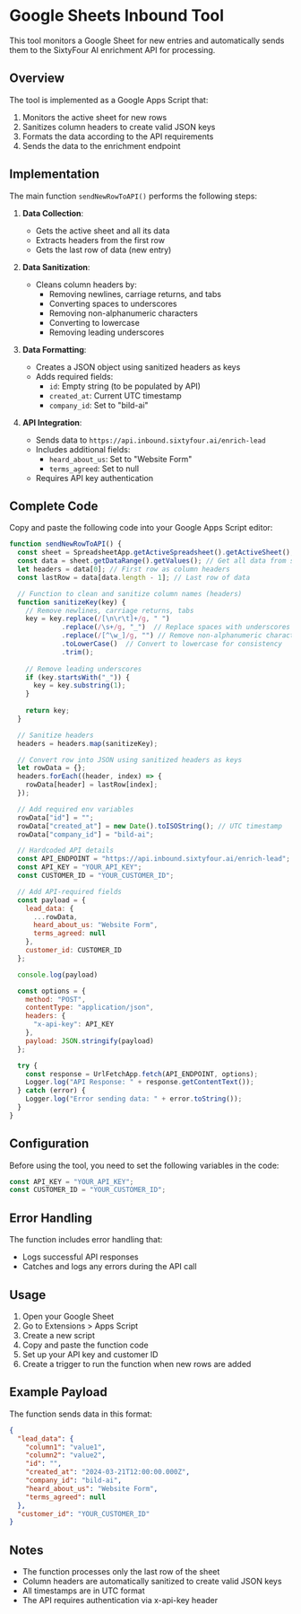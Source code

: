 # Google Sheets Inbound Tool

This tool monitors a Google Sheet for new entries and automatically sends them to the SixtyFour AI enrichment API for processing.

## Overview

The tool is implemented as a Google Apps Script that:
1. Monitors the active sheet for new rows
2. Sanitizes column headers to create valid JSON keys
3. Formats the data according to the API requirements
4. Sends the data to the enrichment endpoint

## Implementation

The main function `sendNewRowToAPI()` performs the following steps:

1. **Data Collection**:
   - Gets the active sheet and all its data
   - Extracts headers from the first row
   - Gets the last row of data (new entry)

2. **Data Sanitization**:
   - Cleans column headers by:
     - Removing newlines, carriage returns, and tabs
     - Converting spaces to underscores
     - Removing non-alphanumeric characters
     - Converting to lowercase
     - Removing leading underscores

3. **Data Formatting**:
   - Creates a JSON object using sanitized headers as keys
   - Adds required fields:
     - `id`: Empty string (to be populated by API)
     - `created_at`: Current UTC timestamp
     - `company_id`: Set to "bild-ai"

4. **API Integration**:
   - Sends data to `https://api.inbound.sixtyfour.ai/enrich-lead`
   - Includes additional fields:
     - `heard_about_us`: Set to "Website Form"
     - `terms_agreed`: Set to null
   - Requires API key authentication

## Complete Code

Copy and paste the following code into your Google Apps Script editor:

```javascript
function sendNewRowToAPI() {
  const sheet = SpreadsheetApp.getActiveSpreadsheet().getActiveSheet();
  const data = sheet.getDataRange().getValues(); // Get all data from sheet
  let headers = data[0]; // First row as column headers
  const lastRow = data[data.length - 1]; // Last row of data

  // Function to clean and sanitize column names (headers)
  function sanitizeKey(key) {
    // Remove newlines, carriage returns, tabs
    key = key.replace(/[\n\r\t]+/g, " ")
             .replace(/\s+/g, "_")  // Replace spaces with underscores
             .replace(/[^\w_]/g, "") // Remove non-alphanumeric characters (except underscore)
             .toLowerCase()  // Convert to lowercase for consistency
             .trim();
    
    // Remove leading underscores
    if (key.startsWith("_")) {
      key = key.substring(1);
    }
    
    return key;
  }

  // Sanitize headers
  headers = headers.map(sanitizeKey);

  // Convert row into JSON using sanitized headers as keys
  let rowData = {};
  headers.forEach((header, index) => {
    rowData[header] = lastRow[index];
  });

  // Add required env variables
  rowData["id"] = "";
  rowData["created_at"] = new Date().toISOString(); // UTC timestamp
  rowData["company_id"] = "bild-ai";

  // Hardcoded API details
  const API_ENDPOINT = "https://api.inbound.sixtyfour.ai/enrich-lead";
  const API_KEY = "YOUR_API_KEY";
  const CUSTOMER_ID = "YOUR_CUSTOMER_ID";

  // Add API-required fields
  const payload = {
    lead_data: {
      ...rowData,
      heard_about_us: "Website Form",
      terms_agreed: null
    },
    customer_id: CUSTOMER_ID
  };

  console.log(payload)

  const options = {
    method: "POST",
    contentType: "application/json",
    headers: {
      "x-api-key": API_KEY
    },
    payload: JSON.stringify(payload)
  };

  try {
    const response = UrlFetchApp.fetch(API_ENDPOINT, options);
    Logger.log("API Response: " + response.getContentText());
  } catch (error) {
    Logger.log("Error sending data: " + error.toString());
  }
}
```

## Configuration

Before using the tool, you need to set the following variables in the code:
```javascript
const API_KEY = "YOUR_API_KEY";
const CUSTOMER_ID = "YOUR_CUSTOMER_ID";
```

## Error Handling

The function includes error handling that:
- Logs successful API responses
- Catches and logs any errors during the API call

## Usage

1. Open your Google Sheet
2. Go to Extensions > Apps Script
3. Create a new script
4. Copy and paste the function code
5. Set up your API key and customer ID
6. Create a trigger to run the function when new rows are added

## Example Payload

The function sends data in this format:
```json
{
  "lead_data": {
    "column1": "value1",
    "column2": "value2",
    "id": "",
    "created_at": "2024-03-21T12:00:00.000Z",
    "company_id": "bild-ai",
    "heard_about_us": "Website Form",
    "terms_agreed": null
  },
  "customer_id": "YOUR_CUSTOMER_ID"
}
```

## Notes

- The function processes only the last row of the sheet
- Column headers are automatically sanitized to create valid JSON keys
- All timestamps are in UTC format
- The API requires authentication via x-api-key header
